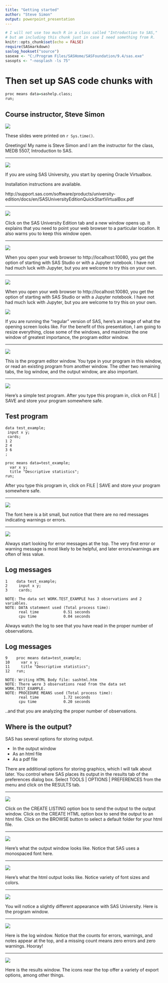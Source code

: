 ```yaml
---
title: "Getting started"
author: "Steve Simon"
output: powerpoint_presentation
---
```


```r
# I will not use too much R in a class called "Introduction to SAS,"
# but am including this chunk just in case I need something from R.
knitr::opts_chunk$set(echo = FALSE)
require(SASmarkdown)
saslog_hookset("source")
sasexe <- "C:/Program Files/SASHome/SASFoundation/9.4/sas.exe"
sasopts <- "-nosplash -ls 75"
```

# Then set up SAS code chunks with
```r
proc means data=sashelp.class;
run;
```
## Course instructor, Steve Simon

![](../images/SteveSimonPic.jpg)

These slides were printed on `r Sys.time()`.

<div class="notes">

Greetings! My name is Steve Simon and I am the instructor for the class, MEDB 5507, Introduction to SAS.

</div>

- - -

![](../images/virtualbox.png)


<div class="notes">

If you are using SAS University, you start by opening Oracle Virtualbox.

Installation instructions are available.

http://support.sas.com/software/products/university-edition/docs/en/SASUniversityEditionQuickStartVirtualBox.pdf

</div>

- - -

![](../images/virtualbox2.png)


<div class="notes">

Click on the SAS University Edition tab and a new window opens up. It explains that you need to point your web browser to a particular location. It also warns you to keep this window open.

</div>

- - -

![](../images/virtualbox3.png)


<div class="notes">

When you open your web browser to http://localhost:10080, you get the option of starting with SAS Studio or with a Jupyter notebook. I have not had much luck with Jupyter, but you are welcome to try this on your own.

</div>

- - -

![](../images/sas-university-startup.png)


<div class="notes">

When you open your web browser to http://localhost:10080, you get the option of starting with SAS Studio or with a Jupyter notebook. I have not had much luck with Jupyter, but you are welcome to try this on your own.

</div>



![](../images/opening-screen.png)


<div class="notes">

If you are running the "regular" version of SAS, here's an image of what the opening screen looks like. For the benefit of this presentation, I am going to resize everything, close some of the windows, and maximize the one window of greatest importance, the program editor window.

</div>

- - -

![](../images/program-editor.png)


<div class="notes">

This is the program editor window. You type in your program in this window, or read an existing program from another window. The other two remaining tabs, the log window, and the output window, are also important.

</div>

- - -

![](../images/test-program1.png)


<div class="notes">

Here's a simple test program. After you type this program in, click on FILE | SAVE and store your program somewhere safe.

</div>

## Test program

```
data test_example;
 input x y;
 cards;
1 2
2 4
3 6
;

proc means data=test_example;
  var x y;
  title "Descriptive statistics";
run;
```

<div class="notes">

After you type this program in, click on FILE | SAVE and store your program somewhere safe.

</div>


- - -

![](../images/log-window1.png)


<div class="notes">

The font here is a bit small, but notice that there are no red messages indicating warnings or errors.

</div>

- - -

![](../images/log-window2.png)


<div class="notes">

Always start looking for error messages at the top. The very first error or warning message is most likely to be helpful, and later errors/warnings are often of less value.

</div>


## Log messages

```
1    data test_example;
2     input x y;
3     cards;

NOTE: The data set WORK.TEST_EXAMPLE has 3 observations and 2 variables.
NOTE: DATA statement used (Total process time):
      real time           0.51 seconds
      cpu time            0.04 seconds
```

<div class="notes">

Always watch the log to see that you have read in the proper number of observations.

</div>


## Log messages

```
9    proc means data=test_example;
10     var x y;
11     title "Descriptive statistics";
12   run;

NOTE: Writing HTML Body file: sashtml.htm
NOTE: There were 3 observations read from the data set WORK.TEST_EXAMPLE.
NOTE: PROCEDURE MEANS used (Total process time):
      real time           1.72 seconds
      cpu time            0.20 seconds
```

<div class="notes">

..and that you are analyzing the proper number of observations.

</div>

## Where is the output?

SAS has several options for storing output.

- In the output window
- As an html file
- As a pdf file

<div class="notes">

There are additional options for storing graphics, which I will talk about later. You control where SAS places its output in the results tab of the preferences dialog box. Select TOOLS | OPTIONS | PREFERENCES from the menu and click on the RESULTS tab.

</div>

- - -

![](../images/preferences-results-window.png)

<div class="notes">

Click on the CREATE LISTING option box to send the output to the output window. Click on the CREATE HTML option box to send the output to an html file. Click on the BROWSE button to select a default folder for your html file.

</div>

- - -

![](../images/output-window.png)

<div class="notes">

Here's what the output window looks like. Notice that SAS uses a monospaced font here.

</div>

- - -

![](../images/output-html.png)

<div class="notes">

Here's what the html output looks like. Notice variety of font sizes and colors.

</div>

- - -

![](../images/sas-university-program.png)

<div class="notes">

You will notice a slightly different appearance with SAS University. Here is the program window.

</div>

- - -

![](../images/sas-university-log.png)

<div class="notes">

Here is the log window. Notice that the counts for errors, warnings, and notes appear at the top, and a missing count means zero errors and zero warnings. Hooray!

- - -

![](../images/sas-university-results.png)

<div class="notes">

Here is the results window. The icons near the top offer a variety of export options, among other things.

</div>
